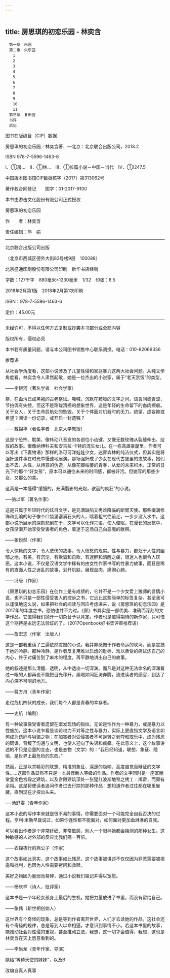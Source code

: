```yaml
---
---
---
```

title: 房思琪的初恋乐园 - 林奕含
---


```
　第一章　乐园
　第二章　失乐园
　　1
　　2
　　3
　　4
　　5
　　6
　　7
　　8
　　9
　　10
　　11
　第三章　复乐园
　书评
　后记
```



图书在版编目（CIP）数据

房思琪的初恋乐园／林奕含著．—北京：北京联合出版公司，2018.2

ISBN 978-7-5596-1463-6

Ⅰ．①房…　Ⅱ．①林…　Ⅲ．①长篇小说－中国－当代　Ⅳ．①I247.5

中国版本图书馆CIP数据核字（2017）第313062号

著作权合同登记　　图字：01-2017-9100

本书由游击文化股份有限公司正式授权

房思琪的初恋乐园

作　　者：林奕含

责任编辑：熊　娟



* * *



北京联合出版公司出版

（北京市西城区德外大街83号楼9层　100088）

北京盛通印刷股份有限公司印刷　新华书店经销

字数：127千字　880毫米×1230毫米　1/32　印张：8.5

2018年2月第1版　2018年2月第1次印刷

ISBN：978-7-5596-1463-6

定价：45.00元



* * *



未经许可，不得以任何方式复制或抄袭本书部分或全部内容

版权所有，侵权必究

本书若有质量问题，请与本公司图书销售中心联系调换。电话：010-82069336





推荐语


从社会学角度看，这部小说涉及了儿童性侵和家庭暴力这两大社会问题。从纯文学角度看，林奕含令人肃然起敬，她是一位杰出的小说家，属于“老天赏饭”的类型。

——李银河（著名学者　社会学家）

祭，在血污已成黑褐的古老祭坛。嘶喊，沉默在黯哑的文字之间。语言间或青涩，节拍偶有失控，但这不是玲珑清扬的想象世界，这是年轻的生命留下的血肉擦痕。关于女人，关于生命启航处的坠毁，关于个体面对机器时的无力。绝望、虚妄抑或希望？阅读一份记录，或开启一封遗嘱？

——戴锦华（著名学者　北京大学教授）

这是个恐怖、耽美，像转动八音盒的各部位小齿键，又像无数玫瑰从裂缝伸出、绽放的故事。很像纳博科夫和安吉拉·卡特的混生女儿。在一栋高雄豪厦里，作者可以写出《下妻物语》那样的洛可可洋娃娃少女，迷雾森林的纯洁仪式，但其实是将强奸这件事在时光中慢速地展演。那场强奸成了少女在现代古堡里的鬼故事，她们出不去，从性，从诗意的伪造，从像花瓣枯萎的青春，从爱的未来积木，正常的日光下的那个“好女孩”，原本可以通往未来的时间感，都被奸污。但她写的那些少女，又那么的美。

这真是一本懂得“缓慢的，充满翳影的光焰，骇丽的疯狂”的小说。

──骆以军（著名作家）

这是只属于年轻时代的炫目文字，是充满缺陷又再难降临的断臂天使。那些缀满修饰和比喻的句子像个口袋里塞满石头的人，喘着粗气往前走，一步步没入水中。这部小说所展示的深刻悲剧在于，文学可以化作咒语，使人催眠，在漫长的反抗中，女孩渐渐开始享受受害者的角色，着迷于这场自己向恶魔的献祭。

——张悦然（作家）

令人惊艳的文字，令人悲伤的故事，令人愤怒的现实。性与暴力，都处于人性的幽暗之地，有美，有沉沦，有欺骗和自欺，有迷醉和清醒之痛，很迷人也很令人厌恶。这本小说，不仅是汉语文学中稀有的由女性作家书写的性暴力故事，而且是稀有的直面人性之迷乱的故事，划开肌肤，展现血肉，痛彻心肺。

——冯唐（作家）

《房思琪的初恋乐园》在创作上是有成绩的，它并不是一个少女爱上狼师的言情小说，也不只是一部性侵受害人的控诉之书，它远比这些简单的标签复杂。甚至我可以谨慎地这么说，如果把社会的阅读与回应考虑进来，说《房思琪的初恋乐园》是2017年的年度之书，恐怕也并不为过。《房》书其实是一部优美、准确而深刻的文学作品。它值得我们抛开一切杂音予以肯定。作者也是值得期待的新作家，只可惜这个期待是永远无法验证的了。（2017Openbook好书奖评审推荐语）

——詹宏志（作家　出版人）

这是一部我重读了三遍依然震撼的小说。我并非感慨于作者命运的坎坷，而是震撼于她的冷静。那种冷静，是作者反复用难以启齿的耻辱、难以承受的痛试炼自己的内心，终于对痛苦到了麻木的程度，再平静地讲出自己的故事。

她的叙述是那么清醒、透明，从中透出一切深渊。而凡是对这种无法命名的深渊看过一眼的人都再也不能把目光移开，黑暗如同狂涛奔腾，流进读者的感官，到达了内心深不可测的地方。

——蒋方舟（青年作家）

走过危机四伏的成长，我们每个人都是青春的幸存者。

——史航（编剧）

有一种故事像受害者遗留在案发现场的指纹。无论是性作为一种暴力，或是暴力以性施加，这本小说乍看是谈论权力不对等之性与暴力，实际上更直指文学及语言如何成为诱奸与哄骗之物；在加害者对受侵害者不可逆转之剥夺和取乐中，成为残忍的同谋，背叛了沟通与文明，也使人迎向了失语和疯癫。在此意义上，这个故事讲述的不只是恋童的变态，也是恋物（文学）的：“我已经知道，联想、象征、隐喻，是世界上最危险的东西。”

然而，正是以其精彩的联想、精准的象征、深邃的隐喻、高度自觉而辩证的文学性……这部作品显然不只是一本最佳新人等级的作品。作者的文字同时是一座富丽堂皇金色宫殿之建筑，以及宫殿建筑深处一张猩红波斯地毯之绣工：挥霍，而颇有余裕。这是将使读者追问作者过去行踪的那种作品：想知道作者过往都在哪里躲藏，直到现在才探出头来。

──汤舒雯（青年作家）

这本小说的写作本来就是很不易的事情，你需要面对一个可能完全自我否决的过程。亨利·米勒早就说过，如果你连性都不能面对，如何面对更加血淋淋的自我。

可以看出作者是个非常纤细、非常敏感，别人一个眼神她都会揣测的那种女生。这种敏感的人对外部的反应比我们痛一百倍。

——衣锦夜行的燕公子（作家）

这个故事如此真实，这个故事如此残忍，这个故事被讲述不仅仅因为罪恶需要被揭露和批判，也因为人性需要拷问和救赎。

美好之物因为脆弱而易碎，通过小说我们铭记并得以宽慰。

——杨庆祥（诗人，批评家）

这本书是一个年轻女孩身上最后的生机，她把力量放进了书里，而没有留给自己。

——张伟（新世相创始人）

这世界有个奇怪的现象，总是等到作者离开世界，人们才去读她的作品。这社会还有个奇怪的规律，总是等到人以命相逼，才意识到事情不小。若这本书里的故事，能推动社会对性侵的重视，甚至推动立法，我想，这一切才会值得，我想，这也是林奕含在天上愿意看到的。

——李尚龙（青年作家、导演）





献给“等待天使的妹妹”，以及B





改编自真人真事